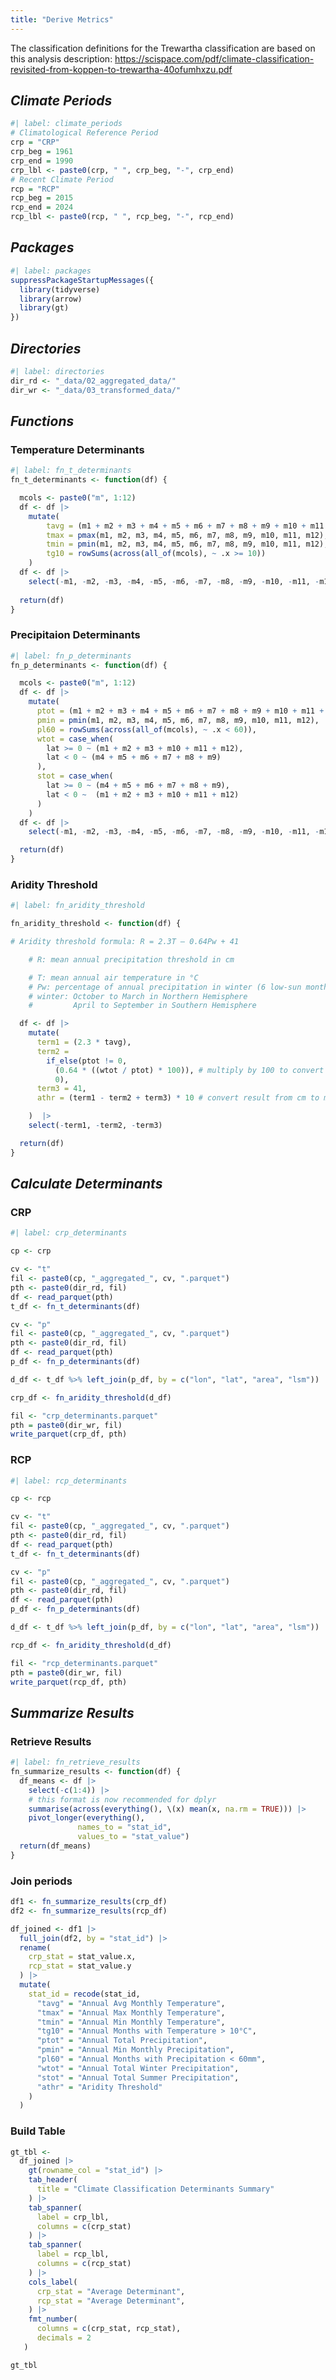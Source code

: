 ```yaml
---
title: "Derive Metrics"
---
```


The classification definitions for the Trewartha classification are based on this analysis description:
<https://scispace.com/pdf/climate-classification-revisited-from-koppen-to-trewartha-40ofumhxzu.pdf>

## ***Climate Periods***
```r
#| label: climate_periods
# Climatological Reference Period
crp = "CRP"
crp_beg = 1961
crp_end = 1990
crp_lbl <- paste0(crp, " ", crp_beg, "-", crp_end)
# Recent Climate Period
rcp = "RCP"
rcp_beg = 2015
rcp_end = 2024
rcp_lbl <- paste0(rcp, " ", rcp_beg, "-", rcp_end)
```

## ***Packages***
```r
#| label: packages
suppressPackageStartupMessages({
  library(tidyverse)
  library(arrow)
  library(gt)
})
```

## ***Directories***
```r
#| label: directories
dir_rd <- "_data/02_aggregated_data/"
dir_wr <- "_data/03_transformed_data/"
```

## ***Functions***

### Temperature Determinants

```r
#| label: fn_t_determinants 
fn_t_determinants <- function(df) {

  mcols <- paste0("m", 1:12)
  df <- df |>
    mutate(
        tavg = (m1 + m2 + m3 + m4 + m5 + m6 + m7 + m8 + m9 + m10 + m11 + m12) / 12,
        tmax = pmax(m1, m2, m3, m4, m5, m6, m7, m8, m9, m10, m11, m12),
        tmin = pmin(m1, m2, m3, m4, m5, m6, m7, m8, m9, m10, m11, m12),
        tg10 = rowSums(across(all_of(mcols), ~ .x >= 10))
    )  
  df <- df |>
    select(-m1, -m2, -m3, -m4, -m5, -m6, -m7, -m8, -m9, -m10, -m11, -m12)
  
  return(df)
}
```

### Precipitaion Determinants

```r
#| label: fn_p_determinants 
fn_p_determinants <- function(df) {

  mcols <- paste0("m", 1:12)
  df <- df |>
    mutate(
      ptot = (m1 + m2 + m3 + m4 + m5 + m6 + m7 + m8 + m9 + m10 + m11 + m12),
      pmin = pmin(m1, m2, m3, m4, m5, m6, m7, m8, m9, m10, m11, m12),
      pl60 = rowSums(across(all_of(mcols), ~ .x < 60)),
      wtot = case_when(
        lat >= 0 ~ (m1 + m2 + m3 + m10 + m11 + m12),
        lat < 0 ~ (m4 + m5 + m6 + m7 + m8 + m9)
      ),
      stot = case_when(
        lat >= 0 ~ (m4 + m5 + m6 + m7 + m8 + m9),
        lat < 0 ~  (m1 + m2 + m3 + m10 + m11 + m12)
      )
    )     
  df <- df |>
    select(-m1, -m2, -m3, -m4, -m5, -m6, -m7, -m8, -m9, -m10, -m11, -m12)

  return(df)
}
```

### Aridity Threshold

```r
#| label: fn_aridity_threshold

fn_aridity_threshold <- function(df) {

# Aridity threshold formula: R = 2.3T – 0.64Pw + 41 

    # R: mean annual precipitation threshold in cm

    # T: mean annual air temperature in °C
    # Pw: percentage of annual precipitation in winter (6 low-sun months)
    # winter: October to March in Northern Hemisphere
    #         April to September in Southern Hemisphere

  df <- df |>
    mutate(
      term1 = (2.3 * tavg),
      term2 = 
        if_else(ptot != 0, 
          (0.64 * ((wtot / ptot) * 100)), # multiply by 100 to convert to %
          0),
      term3 = 41,
      athr = (term1 - term2 + term3) * 10 # convert result from cm to mm

    )  |>
    select(-term1, -term2, -term3)

  return(df)
}
```

## ***Calculate Determinants***

### CRP

```r
#| label: crp_determinants

cp <- crp

cv <- "t"
fil <- paste0(cp, "_aggregated_", cv, ".parquet")
pth <- paste0(dir_rd, fil)
df <- read_parquet(pth) 
t_df <- fn_t_determinants(df)

cv <- "p"
fil <- paste0(cp, "_aggregated_", cv, ".parquet")
pth <- paste0(dir_rd, fil)
df <- read_parquet(pth) 
p_df <- fn_p_determinants(df)

d_df <- t_df %>% left_join(p_df, by = c("lon", "lat", "area", "lsm"))

crp_df <- fn_aridity_threshold(d_df)

fil <- "crp_determinants.parquet"
pth = paste0(dir_wr, fil)
write_parquet(crp_df, pth)

```

### RCP

```r
#| label: rcp_determinants

cp <- rcp

cv <- "t"
fil <- paste0(cp, "_aggregated_", cv, ".parquet")
pth <- paste0(dir_rd, fil)
df <- read_parquet(pth) 
t_df <- fn_t_determinants(df)

cv <- "p"
fil <- paste0(cp, "_aggregated_", cv, ".parquet")
pth <- paste0(dir_rd, fil)
df <- read_parquet(pth) 
p_df <- fn_p_determinants(df)

d_df <- t_df %>% left_join(p_df, by = c("lon", "lat", "area", "lsm"))

rcp_df <- fn_aridity_threshold(d_df)

fil <- "rcp_determinants.parquet"
pth = paste0(dir_wr, fil)
write_parquet(rcp_df, pth)

```

## ***Summarize Results***

### Retrieve Results

```r
#| label: fn_retrieve_results
fn_summarize_results <- function(df) {
  df_means <- df |> 
    select(-c(1:4)) |> 
    # this format is now recommended for dplyr
    summarise(across(everything(), \(x) mean(x, na.rm = TRUE))) |> 
    pivot_longer(everything(),
               names_to = "stat_id",
               values_to = "stat_value")
  return(df_means)
}
```

### Join periods

```r
df1 <- fn_summarize_results(crp_df)
df2 <- fn_summarize_results(rcp_df)

df_joined <- df1 |> 
  full_join(df2, by = "stat_id") |> 
  rename(
    crp_stat = stat_value.x,
    rcp_stat = stat_value.y
  ) |> 
  mutate(
    stat_id = recode(stat_id,
      "tavg" = "Annual Avg Monthly Temperature",
      "tmax" = "Annual Max Monthly Temperature",
      "tmin" = "Annual Min Monthly Temperature",
      "tg10" = "Annual Months with Temperature > 10°C",
      "ptot" = "Annual Total Precipitation",
      "pmin" = "Annual Min Monthly Precipitation",
      "pl60" = "Annual Months with Precipitation < 60mm",
      "wtot" = "Annual Total Winter Precipitation",
      "stot" = "Annual Total Summer Precipitation",
      "athr" = "Aridity Threshold"
    )
  )

```

### Build Table

```r
gt_tbl <- 
  df_joined |>
    gt(rowname_col = "stat_id") |>
    tab_header(
      title = "Climate Classification Determinants Summary"
    ) |>
    tab_spanner(
      label = crp_lbl,
      columns = c(crp_stat)
    ) |>
    tab_spanner(
      label = rcp_lbl,
      columns = c(rcp_stat)
    ) |>
    cols_label(
      crp_stat = "Average Determinant",
      rcp_stat = "Average Determinant",
    ) |>
    fmt_number(
      columns = c(crp_stat, rcp_stat),
      decimals = 2
   )

gt_tbl

```